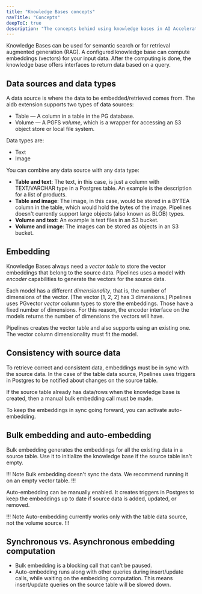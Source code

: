 ```yaml
---
title: "Knowledge Bases concepts"
navTitle: "Concepts"
deepToC: true
description: "The concepts behind using knowledge bases in AI Accelerator Pipelines."
---
```


Knowledge Bases can be used for semantic search or for retrieval augmented generation (RAG).
A configured knowledge base can compute embeddings (vectors) for your input data.
After the computing is done, the knowledge base offers interfaces to return data based on a query.

## Data sources and data types

A data source is where the data to be embedded/retrieved comes from. The aidb extension supports two types of data sources:

* Table &mdash; A column in a table in the PG database.
* Volume &mdash; A PGFS *volume*, which is a wrapper for accessing an S3 object store or local file system.

Data types are:

* Text
* Image

You can combine any data source with any data type:

* **Table and text**: The text, in this case, is just a column with TEXT/VARCHAR type in a Postgres table. An example is the description for a list of products.
* **Table and image**: The image, in this case, would be stored in a BYTEA column in the table, which would hold the bytes of the image. Pipelines doesn't currently support large objects (also known as BLOB) types.
* **Volume and text**: An example is text files in an S3 bucket.
* **Volume and image**: The images can be stored as objects in an S3 bucket.

## Embedding

Knowledge Bases always need a *vector table* to store the vector embeddings that belong to the source data. Pipelines uses a model with *encoder* capabilities to generate the vectors for the source data.

Each model has a different *dimensionality*, that is, the number of dimensions of the vector. (The vector [1, 2, 2] has 3 dimensions.) Pipelines uses PGvector *vector* column types to store the embeddings. Those have a fixed number of dimensions. For this reason, the encoder interface on the models returns the number of dimensions the vectors will have.

Pipelines creates the vector table and also supports using an existing one. The vector column dimensionality must fit the model.

## Consistency with source data

To retrieve correct and consistent data, embeddings must be in sync with the source data. In the case of the table data source, Pipelines uses triggers in Postgres to be notified about changes on the source table.

If the source table already has data/rows when the knowledge base is created, then a manual bulk embedding call must be made.

To keep the embeddings in sync going forward, you can activate auto-embedding.

## Bulk embedding and auto-embedding

Bulk embedding generates the embeddings for all the existing data in a source table. Use it to initialize the knowledge base if the source table isn't empty.

!!! Note
Bulk embedding doesn't sync the data. We recommend running it on an empty vector table.
!!!

Auto-embedding can be manually enabled. It creates triggers in Postgres to keep the embeddings up to date if source data is added, updated, or removed.

!!! Note
Auto-embedding currently works only with the table data source, not the volume source.
!!!

## Synchronous vs. Asynchronous embedding computation

* Bulk embedding is a blocking call that can’t be paused.
* Auto-embedding runs along with other queries during insert/update calls, while waiting on the embedding computation. This means insert/update queries on the source table will be slowed down.
